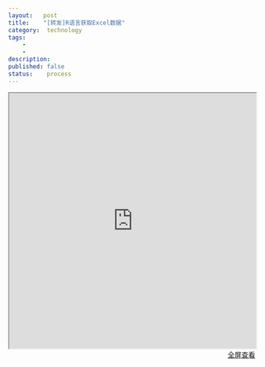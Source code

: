 ```yaml
---
layout:   post
title:    "[转发]R语言获取Excel数据"
category:  technology
tags:     
    -  
    -   
description: 
published: false
status:    process
---
```


<iframe src="http://www.wangluqing.com/2015/11/19/rdasystem1/" style="width:100%; height:520px;">
</iframe>

<p style="margin-top: 0px; text-align:right;">
<a target="_blank" 
href="http://www.wangluqing.com/2015/11/19/rdasystem1/">
  全屏查看
</a>
</p>
